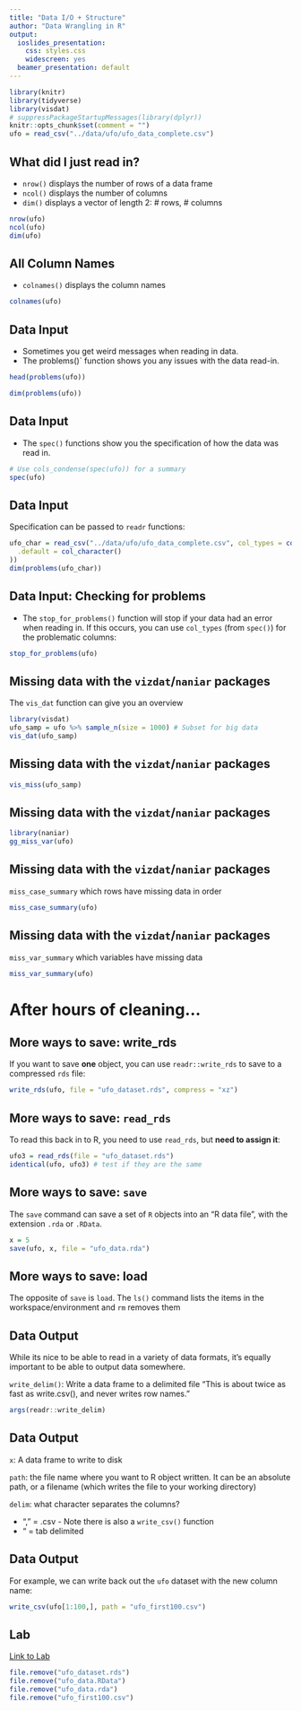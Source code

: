 ```yaml
---
title: "Data I/O + Structure"
author: "Data Wrangling in R"
output:
  ioslides_presentation:
    css: styles.css
    widescreen: yes
  beamer_presentation: default
---
```


```r
library(knitr)
library(tidyverse)
library(visdat)
# suppressPackageStartupMessages(library(dplyr))
knitr::opts_chunk$set(comment = "")
ufo = read_csv("../data/ufo/ufo_data_complete.csv")
```


## What did I just read in?

* `nrow()` displays the number of rows of a data frame
* `ncol()` displays the number of columns 
* `dim()` displays a vector of length 2: # rows, # columns

```r
nrow(ufo)
ncol(ufo)
dim(ufo)
```

## All Column Names

* `colnames()` displays the column names 

```r
colnames(ufo)
```


## Data Input

* Sometimes you get weird messages when reading in data.
* The problems()` function shows you any issues with the data read-in.

```r
head(problems(ufo))
```

```r
dim(problems(ufo))
```

## Data Input

* The `spec()` functions show you the specification of how the data was read in.

```r
# Use cols_condense(spec(ufo)) for a summary
spec(ufo)
```

## Data Input

Specification can be passed to `readr` functions:

```r
ufo_char = read_csv("../data/ufo/ufo_data_complete.csv", col_types = cols(
  .default = col_character()
))
dim(problems(ufo_char))
```

## Data Input: Checking for problems

* The `stop_for_problems()` function will stop if your data had an error when reading in.  If this occurs, you can use `col_types` (from `spec()`) for the problematic columns:

```r
stop_for_problems(ufo)
```

## Missing data with the `vizdat`/`naniar` packages

The `vis_dat` function can give you an overview 

```r
library(visdat)
ufo_samp = ufo %>% sample_n(size = 1000) # Subset for big data
vis_dat(ufo_samp)
```

## Missing data with the `vizdat`/`naniar` packages


```r
vis_miss(ufo_samp)
```

## Missing data with the `vizdat`/`naniar` packages

```r
library(naniar)
gg_miss_var(ufo)
```


## Missing data with the `vizdat`/`naniar` packages

`miss_case_summary` which rows have missing data in order
```r
miss_case_summary(ufo)
```

## Missing data with the `vizdat`/`naniar` packages

`miss_var_summary` which variables have missing data

```r
miss_var_summary(ufo)
```

# After hours of cleaning...

## More ways to save: write_rds

If you want to save **one** object, you can use `readr::write_rds` to save to a compressed `rds` file:

```r
write_rds(ufo, file = "ufo_dataset.rds", compress = "xz")
```

## More ways to save: `read_rds`

To read this back in to R, you need to use `read_rds`, but **need to assign it**:

```r
ufo3 = read_rds(file = "ufo_dataset.rds")
identical(ufo, ufo3) # test if they are the same 
```

## More ways to save: `save`

The `save` command can save a set of `R` objects into an "R data file", with the extension `.rda` or `.RData`.  

```r
x = 5
save(ufo, x, file = "ufo_data.rda")
```


## More ways to save: load

The opposite of `save` is `load`.  The `ls()` command lists the items in the workspace/environment and `rm` removes them


## Data Output

While its nice to be able to read in a variety of data formats, it's equally important to be able to output data somewhere.

`write_delim()`: Write a data frame to a delimited file
"This is about twice as fast as write.csv(), and never writes row names."

```r
args(readr::write_delim)
```

## Data Output

`x`: A data frame to write to disk

`path`: the file name where you want to R object written. It can be an absolute path, or a filename (which writes the file to your working directory)

`delim`: what character separates the columns? 

* "," = .csv - Note there is also a `write_csv()` function
* "\t" = tab delimited


## Data Output

For example, we can write back out the `ufo` dataset with the new column name:

```r
write_csv(ufo[1:100,], path = "ufo_first100.csv")
```

## Lab
[Link to Lab](http://sisbid.github.io/Module1/labs/data-io-lab-part2.Rmd)


```r
file.remove("ufo_dataset.rds")
file.remove("ufo_data.RData")
file.remove("ufo_data.rda")
file.remove("ufo_first100.csv")
```